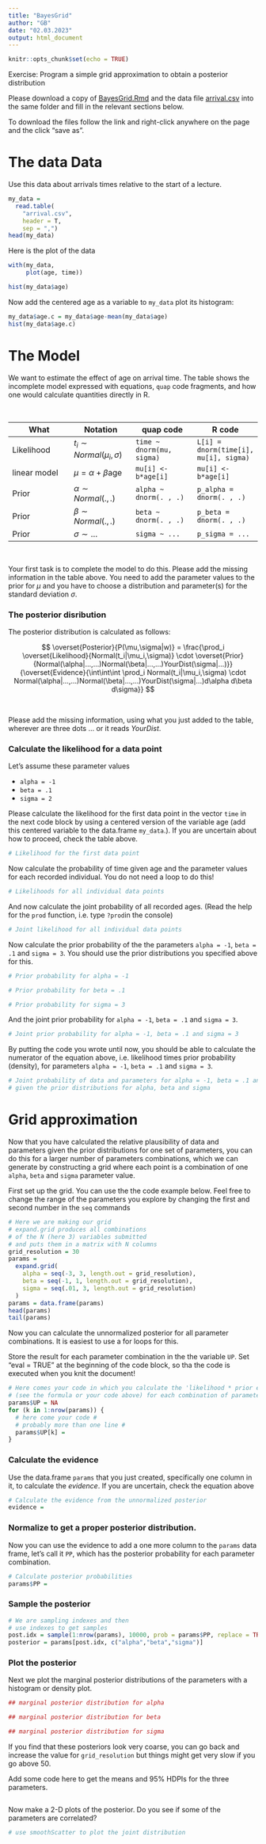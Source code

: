 ```yaml
---
title: "BayesGrid"
author: "GB"
date: "02.03.2023"
output: html_document
---
```


```r
knitr::opts_chunk$set(echo = TRUE)
```

Exercise: Program a simple grid approximation to obtain a posterior distribution

Please download a copy of [BayesGrid.Rmd](https://raw.githubusercontent.com/gbiele/StatRethink/master/Chapter4/BayesGrid.Rmd) and the data file [arrival.csv](https://raw.githubusercontent.com/gbiele/StatRethink/master/Chapter4/arrival.csv) into the same folder and fill in the relevant sections below.

To download the files follow the link and right-click anywhere on the page and the click "save as".

# The data Data

Use this data about arrivals times relative to the start of a lecture.

```r
my_data = 
  read.table(
    "arrival.csv",
    header = T,
    sep = ",")
head(my_data)
```

Here is the plot of the data

```r
with(my_data,
     plot(age, time))
```

```r
hist(my_data$age)
```

Now add the centered age as a variable to `my_data` plot its histogram:

```r
my_data$age.c = my_data$age-mean(my_data$age)
hist(my_data$age.c)
```


# The Model

We want to estimate the effect of age on arrival time.
The table shows the incomplete model expressed with equations, `quap` code fragments, and how one would calculate quantities directly in R.

<br/>

| What | Notation | quap code | R code |
|---|---|---|---|
|Likelihood | $t_i \sim Normal(\mu_i,\sigma)$ | `time ~ dnorm(mu, sigma)` | `L[i] = dnorm(time[i], mu[i], sigma)` |
|linear model | $\mu = \alpha + \beta\textrm{age}$ | `mu[i] <- b*age[i]` | `mu[i] <- b*age[i]` |
|Prior | $\alpha \sim Normal(.,.)$ | `alpha ~ dnorm(. , .)` | `p_alpha = dnorm(. , .)` |
|Prior | $\beta \sim Normal(.,.)$ | `beta ~ dnorm(. , .)` | `p_beta = dnorm(. , .)` |
|Prior | $\sigma \sim \dots$ | `sigma ~ ...` | `p_sigma = ...` |

<br/>

Your first task is to complete the model to do this. Please add the missing information in the table above. You need to add the parameter values to the prior for $\mu$ and you have to choose a distribution and parameter(s) for the standard deviation $\sigma$.

### The posterior disribution

The posterior distribution is calculated as follows:

$$
\overset{Posterior}{P(\mu,\sigma|w)} = 
\frac{\prod_i \overset{Likelihood}{Normal(t_i|\mu_i,\sigma)} \cdot 
              \overset{Prior}{Normal(\alpha|...,...)Normal(\beta|...,...)YourDist(\sigma|...)}}
{\overset{Evidence}{\int\int\int \prod_i Normal(t_i|\mu_i,\sigma) \cdot Normal(\alpha|...,...)Normal(\beta|...,...)YourDist(\sigma|...)d\alpha d\beta d\sigma}}
$$

<br/>

Please add the missing information, using what you just added to the table, wherever are three dots $...$ or it reads $YourDist$.

### Calculate the likelihood for a data point

Let's assume these parameter values

- `alpha = -1`
- `beta = .1`
- `sigma = 2`

Please calculate the likelihood for the first data point in the vector `time` in the next code block by using a centered version of the variable age (add this centered variable to the data.frame `my_data`.).
If you are uncertain about how to proceed, check the table above.

```r
# Likelihood for the first data point

```


Now calculate the probability of time given age and the parameter values for each recorded individual. You do not need a loop to do this!

```r
# Likelihoods for all individual data points

```

And now calculate the joint probability of all recorded ages. (Read the help for the `prod` function, i.e. type `?prod`in the console)

```r
# Joint likelihood for all individual data points

```


Now calculate the prior probability of the the parameters `alpha = -1`, `beta = .1` and `sigma = 3`. You should use the prior distributions you specified above for this.

```r
# Prior probability for alpha = -1

# Prior probability for beta = .1

# Prior probability for sigma = 3

```

And the joint prior probability for `alpha = -1`, `beta = .1` and `sigma = 3`.
```r
# Joint prior probability for alpha = -1, beta = .1 and sigma = 3

```

By putting the code you wrote until now, you should be able to calculate the numerator of the equation above, i.e. likelihood times prior probability (density), for parameters `alpha = -1`, `beta = .1` and `sigma = 3`.

```r
# Joint probability of data and parameters for alpha = -1, beta = .1 and sigma = 3.
# given the prior distributions for alpha, beta and sigma

```

# Grid approximation

Now that you have calculated the relative plausibility of data and parameters given the prior distributions for one set of parameters, you can do this for a larger number of parameters combinations, which we can generate by constructing a grid where each point is a combination of one `alpha`, `beta` and `sigma` parameter value. 


First set up the grid. You can use the the code example below. Feel free to change the range of the parameters you explore by changing the first and second number in the `seq` commands 

```r
# Here we are making our grid
# expand.grid produces all combinations 
# of the N (here 3) variables submitted
# and puts them in a matrix with N columns
grid_resolution = 30
params = 
  expand.grid(
    alpha = seq(-3, 3, length.out = grid_resolution),
    beta = seq(-1, 1, length.out = grid_resolution),
    sigma = seq(.01, 3, length.out = grid_resolution)
  )
params = data.frame(params)
head(params)
tail(params)
```


Now you can calculate the unnormalized posterior for all parameter combinations.  It is easiest to use a for loops for this.

Store the result for each parameter combination in the the variable `UP`. Set "eval = TRUE" at the beginning of the code block, so tha the code is executed when you knit the document!

```r
# Here comes your code in which you calculate the 'likelihood * prior expression'
# (see the formula or your code above) for each combination of parameter values.
params$UP = NA
for (k in 1:nrow(params)) {
  # here come your code #
  # probably more than one line #
  params$UP[k] = 
}
```


### Calculate the evidence

Use the data.frame `params` that you just created, specifically one column in it, to calculate the _evidence_. If you are uncertain, check the equation above

```r
# Calculate the evidence from the unnormalized posterior
evidence = 
```


### Normalize to get a proper posterior distribution.

Now you can use the evidence to add a one more column to the `params` data frame, let's call it `PP`, which has the posterior probability for each parameter combination.
```r
# Calculate posterior probabilities
params$PP = 
```

### Sample the posterior

```r
# We are sampling indexes and then 
# use indexes to get samples
post.idx = sample(1:nrow(params), 10000, prob = params$PP, replace = TRUE)
posterior = params[post.idx, c("alpha","beta","sigma")]
```


### Plot the posterior

Next we plot the marginal posterior distributions of the parameters with a histogram or density plot.

```r
## marginal posterior distribution for alpha

## marginal posterior distribution for beta

## marginal posterior distribution for sigma

```


If you find that these posteriors look very coarse, you can go back and increase 
the value for `grid_resolution` but things might get very slow if you go above 50.

Add some code here to get the means and 95% HDPIs for the three parameters.
```r

```


Now make a 2-D plots of the posterior. Do you see if some of the parameters are correlated?

```r
# use smoothScatter to plot the joint distribution


```


